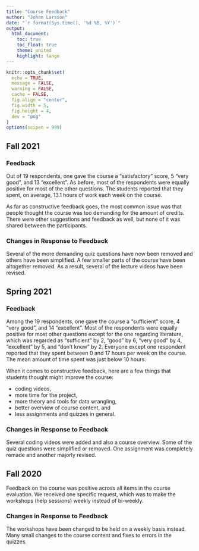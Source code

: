```yaml
---
title: "Course Feedback"
author: "Johan Larsson"
date: "`r format(Sys.time(), '%d %B, %Y')`"
output: 
  html_document:
    toc: true
    toc_float: true
    theme: united
    highlight: tango
---
```


```r

knitr::opts_chunk$set(
  echo = TRUE,
  message = FALSE,
  warning = FALSE,
  cache = FALSE,
  fig.align = "center",
  fig.width = 5,
  fig.height = 4,
  dev = "png"
)
options(scipen = 999)
```

## Fall 2021

### Feedback

Out of 19 respondents, one gave the course a "satisfactory" score,
5 "very good", and 13 "excellent". As before, most of the respondents
were equally positive for most of the other questions. The students
reported that they spent, on average, 13.1 hours of work each week on the
course.

As far as constructive feedback goes, the most common issue was
that people thought the course was too demanding for the amount of credits.
There were other suggestions and feedback as well, but none of it was
shared between the participants.

### Changes in Response to Feedback

Several of the more demanding quiz questions have now been removed and 
others have been simplified. A few smaller parts of the course have been
altogether removed. As a result, several of the lecture videos have been
revised.

## Spring 2021

### Feedback

Among the 19 respondents, one gave the course a "sufficient" score, 4 "very
good", and 14 "excellent". Most of the respondents were equally positive for
most other questions except for the one regarding literature, which was regarded
as "sufficient" by 2, "good" by 6, "very good" by 4, "excellent" by 5, and
"don't know" by 2. Everyone except one respondent reported that they spent
between 0 and 17 hours per week on the course. The mean amount of time spent
was just below 10 hours.

When it comes to constructive feedback, here are a few things that students
thought might improve the course:

- coding videos,
- more time for the project,
- more theory and tools for data wrangling,
- better overview of course content, and
- less assignments and quizzes in general.

### Changes in Response to Feedback

Several coding videos were added and also a course overview. Some of the
quiz questions were simplified or removed. One assignment was completely
remade and another majorly revised.

## Fall 2020

Feedback on the course was positive across all items in the course evaluation.
We received one specific request, which was to make the workshops (help 
sessions) weekly instead of bi-weekly.

### Changes in Response to Feedback

The workshops have been changed to be held on a weekly basis instead. Many
small changes to the course content and fixes to errors in the quizzes.
